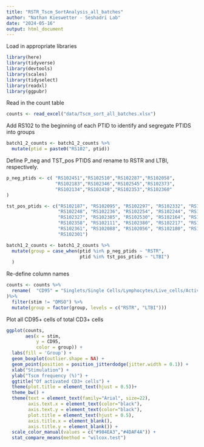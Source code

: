 ---
title: "RSTR_Tscm_SortAnalysis_all_batches"
author: "Nathan Kieswetter - Seshadri Lab"
date: "2024-05-16"
output: html_document
---

Load in appropriate libraries

```{r}
library(here)
library(tidyverse)
library(devtools)
library(scales)
library(tidyselect)
library(readxl)
library(ggpubr)
```

Read in the count table

```{r}
counts <- read_excel("data/Tscm_sort_all_batches.xlsx")
```

Add RS102 to the beginning of each PTID to identify and segregate PTIDS into groups

```{r }
batch1_2_counts <- batch1_2_counts %>%
  mutate(ptid = paste0("RS102", ptid))
```

Define P_neg and TST_pos PTIDS and rename to RSTR and LTBI, respectively.

```{r}

p_neg_ptids <- c( "RS102451","RS102510","RS102287","RS102058",
                  "RS102183","RS102346","RS102545","RS102373",
                  "RS102134","RS102438","RS102353","RS102360"
)

tst_pos_ptids <- c("RS102187", "RS102095", "RS102297", "RS102332", "RS102235",
                   "RS102248", "RS102236", "RS102254", "RS102244", "RS102539",
                   "RS102327", "RS102385", "RS102530", "RS102164", "RS102525",
                   "RS102358", "RS102111", "RS102380", "RS102217", "RS102284",
                   "RS102361", "RS102088", "RS102056", "RS102180", "RS102323",
                   "RS102301")

batch1_2_counts <- batch1_2_counts %>%
  mutate(group = case_when(ptid %in% p_neg_ptids ~ "RSTR",
                           ptid %in% tst_pos_ptids ~ "LTBI")
  )
```

Re-define column names

```{r}
counts <- counts %>%
  rename(  "CD95" = "Singlets/Single Cells/Lymphocytes/Live_cells/Activated_cells/CD45RA_CCR7_pos/CD45RO_neg_CCR7_pos/CD95_pos | Freq. of Live_cells"
)%>%
  filter(stim != "DMSO") %>%
  mutate(group = factor(group, levels = c("RSTR", "LTBI")))
```

Plot all CD95+ cells of total CD3+ cells

```{r}
ggplot(counts,
       aes(x = stim,
           y = CD95,
           color = group)) +
  labs(fill = 'Group') +
  geom_boxplot(outlier.shape = NA) +
  geom_point(position = position_jitterdodge(jitter.width = 0.1)) +
  xlab("Stimulation") +
  ylab("Tscm frequency (%)") +
  ggtitle("Of activated CD3+ cells") +
  theme(plot.title = element_text(hjust = 0.5))+
  theme_bw() +
  theme(text = element_text(family="Arial", size=22),
        axis.text.x = element_text(color="black"),
        axis.text.y = element_text(color="black"),
        plot.title = element_text(hjust = 0.5),
        axis.title.x = element_blank(),
        axis.title.y = element_blank()) +
  scale_color_manual(values = c("#984EA3","#4DAF4A")) +
  stat_compare_means(method = "wilcox.test")
```
